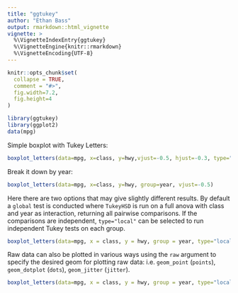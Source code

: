 ```yaml
---
title: "ggtukey"
author: "Ethan Bass"
output: rmarkdown::html_vignette
vignette: >
  %\VignetteIndexEntry{ggtukey}
  %\VignetteEngine{knitr::rmarkdown}
  %\VignetteEncoding{UTF-8}
---
```


```r
knitr::opts_chunk$set(
  collapse = TRUE,
  comment = "#>",
  fig.width=7.2,
  fig.height=4
)
```

```r
library(ggtukey)
library(ggplot2)
data(mpg)
```

Simple boxplot with Tukey Letters:

```r
boxplot_letters(data=mpg, x=class, y=hwy,vjust=-0.5, hjust=-0.3, type="global")
```

Break it down by year:

```r
boxplot_letters(data=mpg, x=class, y=hwy, group=year, vjust=-0.5)
```

Here there are two options that may give slightly different results. By default a `global` test is conducted where `TukeyHSD` is run on a full anova with class and year as interaction, returning all pairwise comparisons. If the comparisons are independent, `type="local"` can be selected to run independent Tukey tests on each group.

```r
boxplot_letters(data=mpg, x = class, y = hwy, group = year, type="local", vjust = -0.5)
```

Raw data can also be plotted in various ways using the `raw` argument to specify the desired geom for plotting raw data: i.e. `geom_point` (`points`), `geom_dotplot` (`dots`), `geom_jitter` (`jitter`).

```r
boxplot_letters(data=mpg, x = class, y = hwy, group = year, type="local", vjust = -0.5, raw = "jitter", alpha=0.6)
```
